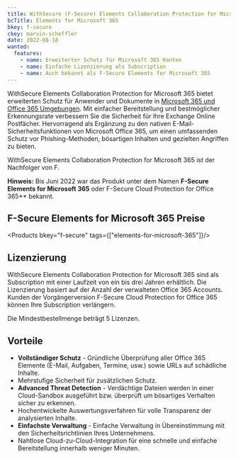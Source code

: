 ```yaml
---
title: WithSecure (F-Secure) Elements Collaboration Protection for Microsoft 365
bcTitle: Elements for Microsoft 365
bkey: f-secure
ckey: marvin-scheffler
date: 2022-08-18
wanted:
  features:
    - name: Erweiterter Schutz für Microsoft 365 Konten
    - name: Einfache Lizenzierung als Subscription
    - name: Auch bekannt als F-Secure Elements for Microsoft 365
---
```




<Intro>

WithSecure Elements Collaboration Protection for Microsoft 365 bietet erweiterten Schutz für Anwender und Dokumente in [Microsoft 365 und Office 365 Umgebungen](/hersteller/microsoft/microsoft-365/). Mit einfacher Bereitstellung und bestmöglicher Erkennungsrate verbessern Sie die Sicherheit für Ihre Exchange Online Postfächer. Hervorragend als Ergänzung zu den nativen E-Mail-Sicherheitsfunktionen von Microsoft Office 365, um einen umfassenden Schutz vor Phishing-Methoden, bösartigen Inhalten und gezielten Angriffen zu bieten.

WithSecure Elements Collaboration Protection for Microsoft 365 ist der Nachfolger von F.

 **Hinweis:** Bis Juni 2022 war das Produkt unter dem Namen **F-Secure Elements for Microsoft 365** oder F-Secure Cloud Protection for Office 365** bekannt.


</Intro>

<TOC />




## F-Secure Elements for Microsoft 365 Preise


<Products bkey="f-secure" tags={["elements-for-microsoft-365"]}/>


## Lizenzierung

WithSecure Elements Collaboration Protection for Microsoft 365 sind als Subscription mit einer Laufzeit von ein bis drei Jahren erhältlich. Die Lizenzierung basiert auf der Anzahl der verwalteten Office 365 Accounts. Kunden der Vorgängerversion F-Secure Cloud Protection for Office 365 können Ihre Subscription verlängern.

Die Mindestbestellmenge beträgt 5 Lizenzen.

<GetInTouch />


## Vorteile


- **Vollständiger Schutz**  - Gründliche Überprüfung aller Office 365 Elemente (E-Mail, Aufgaben, Termine, usw.) sowie URLs auf schädliche Inhalte.
- Mehrstufige Sicherheit für zusätzlichen Schutz.
- **Advanced Threat Detection**  - Verdächtige Dateien werden in einer Cloud-Sandbox ausgeführt bzw. überprüft um bösartiges Verhalten sicher zu erkennen.
- Hochentwickelte Auswertungsverfahren für volle Transparenz der analysierten Inhalte.
- **Einfachste Verwaltung**  - Einfache Verwaltung in Übereinstimmung mit den Sicherheitsrichtlinien Ihres Unternehmens.
- Nahtlose Cloud-zu-Cloud-Integration für eine schnelle und einfache Bereitstellung innerhalb weniger Minuten.
